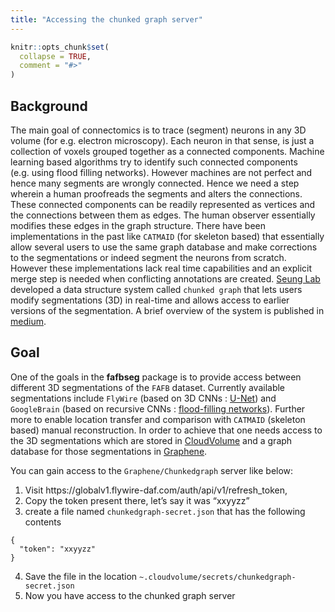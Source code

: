 ```yaml
---
title: "Accessing the chunked graph server"
---
```


```r
knitr::opts_chunk$set(
  collapse = TRUE,
  comment = "#>"
)
```

## Background

The main goal of connectomics is to trace (segment) neurons in any 3D volume (for e.g. electron microscopy).
Each neuron in that sense, is just a collection of voxels grouped together as a connected components. Machine learning based algorithms try to identify such connected components (e.g. using flood filling networks). However machines are not perfect and hence many segments are wrongly connected. Hence we need a step wherein a human proofreads the segments and alters the connections. These connected components can be readily represented as vertices and the connections between them as edges. The human observer essentially modifies these edges in the graph structure. There have been implementations in the past like `CATMAID` (for skeleton based) that essentially allow several users to use the same graph database and make corrections to the segmentations or indeed segment the neurons from scratch. However these implementations lack real time capabilities and an explicit merge step is needed when conflicting annotations are created. [Seung Lab](https://seunglab.org/) developed a data structure system called `chunked graph` that lets users modify segmentations (3D) in real-time and allows access to earlier versions of the segmentation. A brief overview of the system is published in [medium](https://medium.com/princeton-systems-course/building-a-multi-user-platform-for-real-time-very-large-graph-editing-ee37268025ad).


## Goal

One of the goals in the **fafbseg** package is to provide access between different 3D segmentations of the `FAFB` dataset. Currently available segmentations include `FlyWire` (based on 3D CNNs : [U-Net](https://arxiv.org/abs/1709.02974)) and `GoogleBrain` (based on recursive CNNs : [flood-filling networks](https://www.nature.com/articles/s41592-018-0049-4)). Further more to enable location transfer and comparison with `CATMAID` (skeleton based) manual reconstruction. In order to achieve that one needs access to the 3D segmentations which are stored in [CloudVolume](https://github.com/seung-lab/cloud-volume) and a graph database for those segmentations in [Graphene](https://github.com/seung-lab/cloud-volume). 

You can gain access to the `Graphene/Chunkedgraph` server like below:

1. Visit https://globalv1.flywire-daf.com/auth/api/v1/refresh_token,
2. Copy the token present there, let's say it was "xxyyzz"
3. create a file named `chunkedgraph-secret.json` that has the following contents
```
{
  "token": "xxyyzz"
}
```
4. Save the file in the location `~.cloudvolume/secrets/chunkedgraph-secret.json` 
5. Now you have access to the chunked graph server
